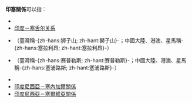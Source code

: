 '''印塞關係'''可以指：

* {{link-en|印度－塞內加爾關係|India–Senegal relations}}
* [[印度－塞舌尔关系|印度－塞舌尔关系]]
* {{link-en|印度－塞拉利昂關係|India–Sierra Leone relations}}（臺灣稱-{zh-hans:狮子山; zh-hant:獅子山}-；中國大陸、港澳、星馬稱-{zh-hans:塞拉利昂; zh-hant:塞拉利昂}-）
* {{link-en|塞浦路斯－印度關係|Cyprus–India relations}}（臺灣稱-{zh-hans:赛普勒斯; zh-hant:賽普勒斯}-；中國大陸、港澳、星馬稱-{zh-hans:塞浦路斯; zh-hant:塞浦路斯}-）
* {{link-en|印度－塞爾維亞關係|India–Serbia relations}}
* [[印度尼西亞－塞內加爾關係|印度尼西亞－塞內加爾關係]]
* [[印度尼西亞－塞爾維亞關係|印度尼西亞－塞爾維亞關係]]

{{disambig|Cat=四字消歧义}}